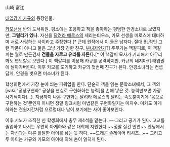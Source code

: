 山崎 富江

[[태엽감기 카규]]의 등장인물.

[[네기사와 카모|카모]]선생 반의 도서위원. 평소에는 조용하고 책을 좋아하는 평범한 안경소녀로 보였지만, '''그럴리가 있나.''' 자신을 [[달려라 메로스]]의 세리눈티우스, 카모 선생을 메로스에 대비하며 서로 사랑하는 사이라고 주장한다.[* 근데 원작에서 이 둘은 남자다. 절대 BL적인 그런 작품이 아니고 둘은 그냥 가장 친한 친구. [[부녀자]]인가?] 주무기는 책갈피로, 이 책갈피는 뭘로 만든건지 '''건물을 자르고 유리를 자른다.'''[* 이 책갈피 묘사가 기괴해서 아무리 봐도 면도칼로 보인다.] 이 책갈피를 이용해 카규를 공격하지만, 카규의 네지마키 태엽권에 날아가버린다. 이후 카모를 포기하고 카규의 첫번째 친구가 된다. 안경소녀라는 컨셉답게, 안경을 벗으면 미소녀가 된다.
 
학생회편에서 가장 눈에 띄는 파워업을 한다. 단순히 책을 읽는 문학소녀에서, 그 책의 [wiki:"공상구현화" 공상을 현실로 구현화하는 능력]을 손에 넣은 것. 능력만보면 가장 사기적이다(...). 지금까지 나온 구현화는 달려라 메로스의 달리는 속도뿐이기에 '몸으로 구현하는 것'뿐인지 아니면 정말 링크처럼 마법같은 구현화일지는 미지수. 미카도 아게하와는 견원지간처럼 으르렁대나 남이 보기에는 사이 좋아보인다.
 
이후 시노가 조직한 신 학생회에서 총무 제4석을 맡는다. ~~그리고 공기가 된다. 고교를 졸업하고 나서는 우연히 아게하와 같은 대학에 지원한다.~~정말 질긴 인연~~ 엔딩에서는 자신과는 다른 활달한 아이를 낳는 듯 하다. ~~드래곤 슬레이어 티셔츠...~~ 그리고 두 아이는 카규와 카모의 아이에 의해 손이 얽히게 된다.

